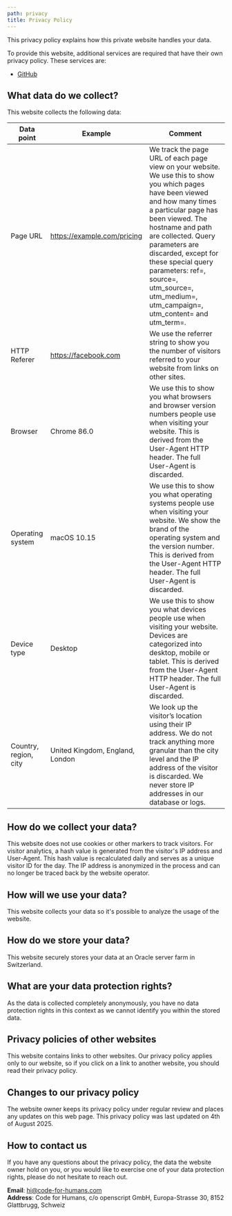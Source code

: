 ```yaml
---
path: privacy
title: Privacy Policy
---
```


This privacy policy explains how this private website handles your data.

To provide this website, additional services are required that have their own privacy policy. These services are:

- [GitHub](https://docs.github.com/en/site-policy/privacy-policies/github-general-privacy-statement)

## What data do we collect?

This website collects the following data:

| Data point | Example | Comment |
|---|---|---|
| Page URL | https://example.com/pricing | We  track the page URL of each page view on your website. We use this to  show you which pages have been viewed and how many times a particular  page has been viewed.   The hostname and path are collected. Query parameters are discarded, except for these special query parameters: ref=, source=, utm_source=, utm_medium=, utm_campaign=, utm_content= and utm_term=. |
| HTTP Referer | https://facebook.com | We use the referrer string to show you the number of visitors referred to your website from links on other sites. |
| Browser | Chrome 86.0 | We  use this to show you what browsers and browser version numbers people  use when visiting your website. This is derived from the User-Agent HTTP  header. The full User-Agent is discarded. |
| Operating system | macOS 10.15 | We  use this to show you what operating systems people use when visiting  your website. We show the brand of the operating system and the version  number. This is derived from the User-Agent HTTP header. The full  User-Agent is discarded. |
| Device type | Desktop | We  use this to show you what devices people use when visiting your  website. Devices are categorized into desktop, mobile or tablet. This is  derived from the User-Agent HTTP header. The full User-Agent is  discarded. |
| Country, region, city | United Kingdom, England, London | We  look up the visitor’s location using their IP address. We do not track  anything more granular than the city level and the IP address of the  visitor is discarded. We never store IP addresses in our database or  logs. |

## How do we collect your data?

This website does not use cookies or other markers to track visitors. For visitor analytics, a hash value is generated from the visitor's IP address and User-Agent. This hash value is recalculated daily and serves as a unique visitor ID for the day. The IP address is anonymized in the process and can no longer be traced back by the website operator.

## How will we use your data?

This website collects your data so it's possible to analyze the usage of the website.

## How do we store your data?

This website securely stores your data at an Oracle server farm in Switzerland.

## What are your data protection rights?

As the data is collected completely anonymously, you have no data protection rights in this context as we cannot identify you within the stored data.

## Privacy policies of other websites

This website contains links to other websites. Our privacy policy applies only to our website, so if you click on a link to another website, you should read their privacy policy.

## Changes to our privacy policy

The website owner keeps its privacy policy under regular review and places any updates on this web page. This privacy policy was last updated on 4th of August 2025.

## How to contact us

If you have any questions about the privacy policy, the data the website owner hold on you, or you would like to exercise one of your data protection rights, please do not hesitate to reach out.

**Email**: <a href="mailto:hi@code-for-humans.com">hi@code-for-humans.com</a>\
**Address**: Code for Humans, c/o openscript GmbH, Europa-Strasse 30, 8152 Glattbrugg, Schweiz
